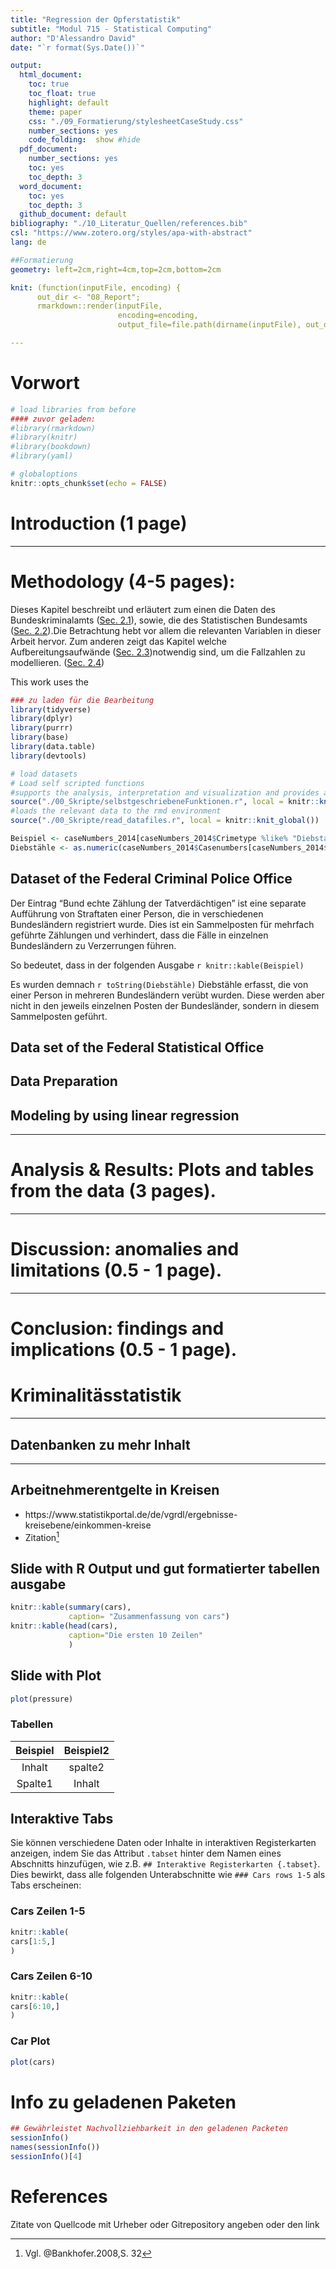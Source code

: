```yaml
---
title: "Regression der Opferstatistik"
subtitle: "Modul 715 - Statistical Computing"
author: "D'Alessandro David"
date: "`r format(Sys.Date())`"

output:  
  html_document:
    toc: true
    toc_float: true
    highlight: default 
    theme: paper
    css: "./09_Formatierung/stylesheetCaseStudy.css"
    number_sections: yes
    code_folding:  show #hide
  pdf_document:
    number_sections: yes
    toc: yes
    toc_depth: 3
  word_document:
    toc: yes
    toc_depth: 3
  github_document: default
bibliography: "./10_Literatur_Quellen/references.bib"
csl: "https://www.zotero.org/styles/apa-with-abstract"
lang: de

##Formatierung
geometry: left=2cm,right=4cm,top=2cm,bottom=2cm

knit: (function(inputFile, encoding) {
      out_dir <- "08_Report";
      rmarkdown::render(inputFile,
                        encoding=encoding, 
                        output_file=file.path(dirname(inputFile), out_dir, 'M715_Hausarbeit_Dalessandro_David_400324571.html')) })

---
```

# Vorwort {.unnumbered}
```r
# load libraries from before
#### zuvor geladen:
#library(rmarkdown)
#library(knitr)
#library(bookdown)
#library(yaml)

# globaloptions
knitr::opts_chunk$set(echo = FALSE)

```
<!-- ohne Nummerierung   -->

# Introduction (1 page) {#Chapter1}
***
#	Methodology (4-5 pages): {#Chapter2}
Dieses Kapitel beschreibt und erläutert zum einen die Daten des Bundeskriminalamts ([Sec. 2.1][Dataset of the Federal Criminal Police Office]), sowie, die des Statistischen Bundesamts ([Sec. 2.2][Data set of the Federal Statistical Office]).Die Betrachtung hebt vor allem die relevanten Variablen in dieser Arbeit hervor. Zum anderen zeigt das Kapitel welche Aufbereitungsaufwände ([Sec. 2.3][Data Preparation])notwendig sind, um die Fallzahlen zu modellieren. ([Sec. 2.4][Modeling by using linear regression])

This work uses the 
```r
### zu laden für die Bearbeitung
library(tidyverse)
library(dplyr)
library(purrr)
library(base)
library(data.table)
library(devtools)

# load datasets
# Load self scripted functions
#supports the analysis, interpretation and visualization and provides a better understanding of what a function/section do.
source("./00_Skripte/selbstgeschriebeneFunktionen.r", local = knitr::knit_global()) 
#loads the relevant data to the rmd environment
source("./00_Skripte/read_datafiles.r", local = knitr::knit_global())

Beispiel <- caseNumbers_2014[caseNumbers_2014$Crimetype %like% "Diebstahl unter " & caseNumbers_2014$FederalState %like% "echte",]
Diebstähle <- as.numeric(caseNumbers_2014$Casenumbers[caseNumbers_2014$Crimetype %like% "Diebstahl unter" & caseNumbers_2014$FederalState %like% "echte"])
```
##	Dataset of the Federal Criminal Police Office

Der Eintrag "Bund echte Zählung der Tatverdächtigen" ist eine separate Aufführung von Straftaten einer Person, die in verschiedenen Bundesländern registriert wurde. Dies ist ein Sammelposten für mehrfach geführte Zählungen und verhindert, dass die Fälle in einzelnen Bundesländern zu Verzerrungen führen.

So bedeutet, dass in der folgenden Ausgabe \newline
`r knitr::kable(Beispiel)`
\newline

Es wurden demnach `r toString(Diebstähle)` Diebstähle erfasst, die von einer Person in mehreren Bundesländern verübt wurden. Diese werden aber nicht in den jeweils einzelnen Posten der Bundesländer, sondern in diesem Sammelposten geführt.


##	Data set of the Federal Statistical Office
##	Data Preparation
##	Modeling by using linear regression
***
#	Analysis & Results: Plots and tables from the data (3 pages).

***
#	Discussion: anomalies and limitations (0.5 - 1 page).
***
#	Conclusion: findings and implications (0.5 - 1 page).

# Kriminalitässtatistik 


***

## Datenbanken zu mehr Inhalt 



***
## Arbeitnehmerentgelte in Kreisen
- https://www.statistikportal.de/de/vgrdl/ergebnisse-kreisebene/einkommen-kreise
- Zitation^[Vgl. @Bankhofer.2008,S. 32]


## Slide with R Output und gut formatierter tabellen ausgabe

```r
knitr::kable(summary(cars),
             caption= "Zusammenfassung von cars")
knitr::kable(head(cars),
             caption="Die ersten 10 Zeilen"
             )

```

## Slide with Plot 

```r
plot(pressure)
```


### Tabellen
Beispiel | Beispiel2
:---------:|:---------:
Inhalt | spalte2
Spalte1| Inhalt

## Interaktive Tabs {.tabset}

Sie können verschiedene Daten oder Inhalte in interaktiven Registerkarten anzeigen, indem Sie das Attribut ```.tabset``` hinter dem Namen eines Abschnitts hinzufügen, wie z.B. ```## Interaktive Registerkarten {.tabset}```. Dies bewirkt, dass alle folgenden Unterabschnitte wie ```### Cars rows 1-5``` als Tabs erscheinen:

### Cars Zeilen 1-5 {-}

```r
knitr::kable(
cars[1:5,]
)
```

###  Cars Zeilen 6-10 {-}

```r
knitr::kable(
cars[6:10,]
)
```

### Car Plot {-}
```r
plot(cars)
```

# Info zu geladenen Paketen
```r
## Gewährleistet Nachvollziehbarkeit in den geladenen Packeten
sessionInfo()
names(sessionInfo())
sessionInfo()[4]

```

# References
Zitate von Quellcode mit Urheber oder Gitrepository angeben oder den link